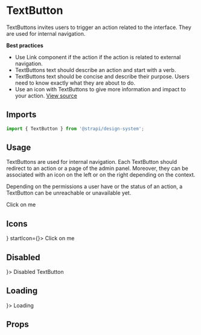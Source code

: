 

<Meta title="Design System/Components/TextButton" component={TextButton} />

# TextButton

TextButtons invites users to trigger an action related to the interface. They are used for internal navigation.

**Best practices**

- Use Link component if the action if the action is related to external navigation.
- TextButtons text should describe an action and start with a verb.
- TextButtons text should be concise and describe their purpose. Users need to know exactly what they are about to do.
- Use an icon with TextButtons to give more information and impact to your action.
  [View source](https://github.com/strapi/design-system/tree/main/packages/strapi-design-system/src/TextButton)

## Imports

```js
import { TextButton } from '@strapi/design-system';
```

## Usage

TextButtons are used for internal navigation. Each TextButton should redirect to an action or a page of the admin panel.
Moreover, they can be associated with an icon on the left or on the right depending on the context.

Depending on the permissions a user have or the status of an action, a TextButton can be unreachable or unavailable yet.

<Canvas>
  <Story name="base">
    <div>
      <TextButton>Click on me</TextButton>
    </div>
  </Story>
</Canvas>

## Icons

<Canvas>
  <Story name="icons">
    <div>
      <TextButton endIcon={<Icon as={ArrowRight} />} startIcon={<Icon as={ArrowLeft} />}>
        Click on me
      </TextButton>
    </div>
  </Story>
</Canvas>

## Disabled

<Canvas>
  <Story name="disabled">
    <div>
      <TextButton disabled startIcon={<Icon as={ArrowLeft} />}>
        Disabled TextButton
      </TextButton>
    </div>
  </Story>
</Canvas>

## Loading

<Canvas>
  <Story name="loading">
    <div>
      <TextButton loading startIcon={<Icon as={ArrowLeft} />}>
        Loading
      </TextButton>
    </div>
  </Story>
</Canvas>

## Props

<ArgsTable of={TextButton} />
